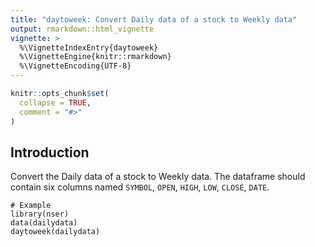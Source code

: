 ---
title: "daytoweek: Convert Daily data of a stock to Weekly data"
output: rmarkdown::html_vignette
vignette: >
  %\VignetteIndexEntry{daytoweek}
  %\VignetteEngine{knitr::rmarkdown}
  %\VignetteEncoding{UTF-8}
---

```{r, include = FALSE}
knitr::opts_chunk$set(
  collapse = TRUE,
  comment = "#>"
)
```

## Introduction 

Convert the Daily data of a stock to Weekly data. The dataframe should contain six columns named `SYMBOL`, `OPEN`, `HIGH`, `LOW`, `CLOSE`, `DATE`. 


```
# Example
library(nser)
data(dailydata)
daytoweek(dailydata)
```
